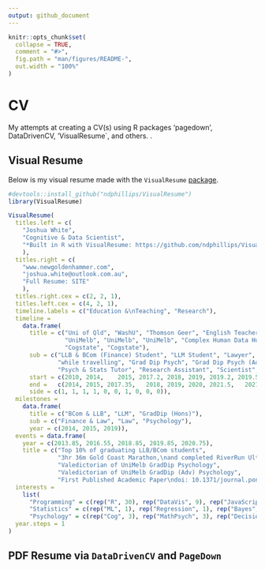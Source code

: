 ```yaml
---
output: github_document
---
```


<!-- README.md is generated from README.Rmd. Please edit that file -->

```r
knitr::opts_chunk$set(
  collapse = TRUE,
  comment = "#>",
  fig.path = "man/figures/README-",
  out.width = "100%"
)
```

# CV 

My attempts at creating a CV(s) using R packages 'pagedown', DataDrivenCV, 'VisualResume`, and others. .

<!-- badges: start -->
<!-- badges: end -->

## Visual Resume

Below is my visual resume made with the `VisualResume` [package](https://github.com/ndphillips/VisualResume).

```r
#devtools::install_github("ndphillips/VisualResume")
library(VisualResume)

VisualResume(
  titles.left = c(
    "Joshua White",
    "Cognitive & Data Scientist",
    "*Built in R with VisualResume: https://github.com/ndphillips/VisualResume"
    ),
  titles.right = c(
    "www.newgoldenhammer.com",
    "joshua.white@outlook.com.au", 
    "Full Resume: SITE"
    ),
  titles.right.cex = c(2, 2, 1),
  titles.left.cex = c(4, 2, 1),
  timeline.labels = c("Education &\nTeaching", "Research"),
  timeline = 
    data.frame(
      title = c("Uni of Qld", "WashU", "Thomson Geer", "English Teacher",
                "UniMelb", "UniMelb", "UniMelb", "Complex Human Data Hub", 
                "Cogstate", "Cogstate"),
      sub = c("LLB & BCom (Finance) Student", "LLM Student", "Lawyer", 
              "while travelling", "Grad Dip Psych", "Grad Dip Psych (Adv)",
              "Psych & Stats Tutor", "Research Assistant", "Scientist", "Data Scientist"),
      start = c(2010, 2014,    2015, 2017.2, 2018, 2019, 2019.2, 2019.5, 2020.5, 2021.1),
      end =   c(2014, 2015, 2017.35,   2018, 2019, 2020, 2021.5,   2021, 2021.1,   2023),
      side = c(1, 1, 1, 1, 0, 0, 1, 0, 0, 0)),
  milestones = 
    data.frame(
      title = c("BCom & LLB", "LLM", "GradDip (Hons)"),
      sub = c("Finance & Law", "Law", "Psychology"),
      year = c(2014, 2015, 2019)),
  events = data.frame(
    year = c(2013.85, 2016.55, 2018.85, 2019.85, 2020.75),
    title = c("Top 10% of graduating LLB/BCom students",
              "3hr 36m Gold Coast Marathon,\nand completed RiverRun UltraMarathon",
              "Valedictorian of UniMelb GradDip Psychology",
              "Valedictorian of UniMelb GradDip (Adv) Psychology",
              "First Published Academic Paper\ndoi: 10.1371/journal.pone.0251964")),
  interests = 
    list(
      "Programming" = c(rep("R", 30), rep("DataVis", 9), rep("JavaScript", 2), "Python"),
      "Statistics" = c(rep("ML", 1), rep("Regression", 1), rep("Bayes", 2)),
      "Psychology" = c(rep("Cog", 3), rep("MathPsych", 3), rep("Decision-making", 3))),
  year.steps = 1
)
```


## PDF Resume via `DataDrivenCV` and `PageDown`
